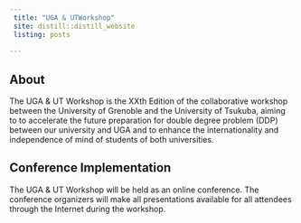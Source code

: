 ```yaml
---
 title: "UGA & UTWorkshop"
 site: distill::distill_website
 listing: posts
 
---
```


## About

The UGA & UT Workshop is the XXth Edition of the collaborative workshop between the University of Grenoble and the University of Tsukuba, aiming to to accelerate the future preparation for double
degree problem (DDP) between our university and UGA and to enhance the internationality and independence of mind of students of both universities.  

## Conference Implementation

The UGA & UT Workshop  will be held as an online conference. The conference organizers will make all presentations available for all attendees through the Internet during the workshop.
